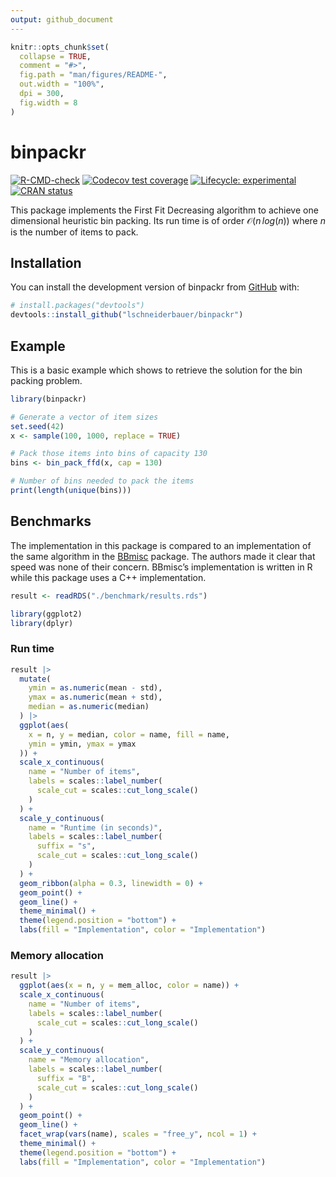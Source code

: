 ```yaml
---
output: github_document
---
```


<!-- README.md is generated from README.Rmd. Please edit that file -->

```r
knitr::opts_chunk$set(
  collapse = TRUE,
  comment = "#>",
  fig.path = "man/figures/README-",
  out.width = "100%",
  dpi = 300,
  fig.width = 8
)
```

# binpackr

<!-- badges: start -->

[![R-CMD-check](https://github.com/lschneiderbauer/binpackr/actions/workflows/R-CMD-check.yaml/badge.svg)](https://github.com/lschneiderbauer/binpackr/actions/workflows/R-CMD-check.yaml) [![Codecov test coverage](https://codecov.io/gh/lschneiderbauer/binpackr/branch/master/graph/badge.svg)](https://app.codecov.io/gh/lschneiderbauer/binpackr?branch=master) [![Lifecycle: experimental](https://img.shields.io/badge/lifecycle-experimental-orange.svg)](https://lifecycle.r-lib.org/articles/stages.html#experimental) [![CRAN status](https://www.r-pkg.org/badges/version/binpackr)](https://CRAN.R-project.org/package=binpackr)

<!-- badges: end -->

This package implements the First Fit Decreasing algorithm to achieve one dimensional heuristic bin packing. Its run time is of order $\mathcal{O}(n\,log(n))$ where $n$ is the number of items to pack.

## Installation

You can install the development version of binpackr from [GitHub](https://github.com/) with:

``` r
# install.packages("devtools")
devtools::install_github("lschneiderbauer/binpackr")
```

## Example

This is a basic example which shows to retrieve the solution for the bin packing problem.

```r
library(binpackr)

# Generate a vector of item sizes
set.seed(42)
x <- sample(100, 1000, replace = TRUE)

# Pack those items into bins of capacity 130
bins <- bin_pack_ffd(x, cap = 130)

# Number of bins needed to pack the items
print(length(unique(bins)))
```

## Benchmarks

The implementation in this package is compared to an implementation of the same algorithm in the [BBmisc](https://github.com/berndbischl/BBmisc) package. The authors made it clear that speed was none of their concern. BBmisc's implementation is written in R while this package uses a C++ implementation.

```r
result <- readRDS("./benchmark/results.rds")

library(ggplot2)
library(dplyr)
```

### Run time

```r
result |>
  mutate(
    ymin = as.numeric(mean - std),
    ymax = as.numeric(mean + std),
    median = as.numeric(median)
  ) |>
  ggplot(aes(
    x = n, y = median, color = name, fill = name,
    ymin = ymin, ymax = ymax
  )) +
  scale_x_continuous(
    name = "Number of items",
    labels = scales::label_number(
      scale_cut = scales::cut_long_scale()
    )
  ) +
  scale_y_continuous(
    name = "Runtime (in seconds)",
    labels = scales::label_number(
      suffix = "s",
      scale_cut = scales::cut_long_scale()
    )
  ) +
  geom_ribbon(alpha = 0.3, linewidth = 0) +
  geom_point() +
  geom_line() +
  theme_minimal() +
  theme(legend.position = "bottom") +
  labs(fill = "Implementation", color = "Implementation")
```

### Memory allocation

```r
result |>
  ggplot(aes(x = n, y = mem_alloc, color = name)) +
  scale_x_continuous(
    name = "Number of items",
    labels = scales::label_number(
      scale_cut = scales::cut_long_scale()
    )
  ) +
  scale_y_continuous(
    name = "Memory allocation",
    labels = scales::label_number(
      suffix = "B",
      scale_cut = scales::cut_long_scale()
    )
  ) +
  geom_point() +
  geom_line() +
  facet_wrap(vars(name), scales = "free_y", ncol = 1) +
  theme_minimal() +
  theme(legend.position = "bottom") +
  labs(fill = "Implementation", color = "Implementation")
```
